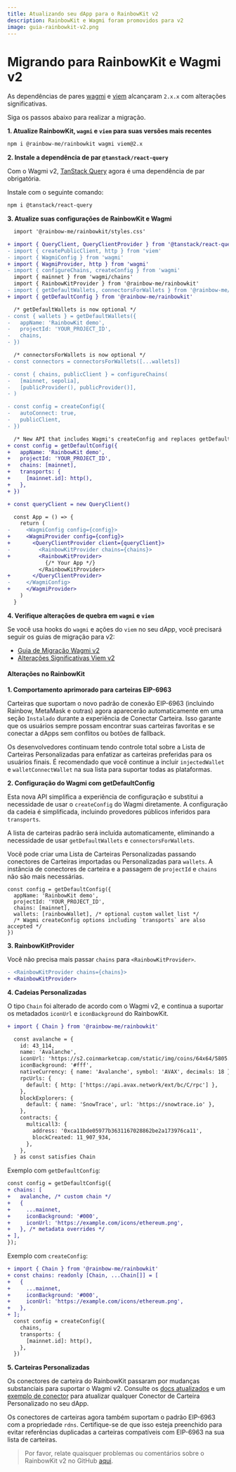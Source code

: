 ```yaml
---
title: Atualizando seu dApp para o RainbowKit v2
description: RainbowKit e Wagmi foram promovidos para v2
image: guia-rainbowkit-v2.png
---
```


# Migrando para RainbowKit e Wagmi v2

As dependências de pares [wagmi](https://wagmi.sh) e [viem](https://viem.sh) alcançaram `2.x.x` com alterações significativas.

Siga os passos abaixo para realizar a migração.

**1. Atualize RainbowKit, `wagmi` e `viem` para suas versões mais recentes**

```bash
npm i @rainbow-me/rainbowkit wagmi viem@2.x
```

**2. Instale a dependência de par `@tanstack/react-query`**

Com o Wagmi v2, [TanStack Query](https://tanstack.com/query/v5/docs/react/overview) agora é uma dependência de par obrigatória.

Instale com o seguinte comando:

```bash
npm i @tanstack/react-query
```

**3. Atualize suas configurações de RainbowKit e Wagmi**

```diff
  import '@rainbow-me/rainbowkit/styles.css'

+ import { QueryClient, QueryClientProvider } from '@tanstack/react-query'
- import { createPublicClient, http } from 'viem'
- import { WagmiConfig } from 'wagmi'
+ import { WagmiProvider, http } from 'wagmi'
- import { configureChains, createConfig } from 'wagmi'
  import { mainnet } from 'wagmi/chains'
  import { RainbowKitProvider } from '@rainbow-me/rainbowkit'
- import { getDefaultWallets, connectorsForWallets } from '@rainbow-me/rainbowkit'
+ import { getDefaultConfig } from '@rainbow-me/rainbowkit'

  /* getDefaultWallets is now optional */
- const { wallets } = getDefaultWallets({
-   appName: 'RainbowKit demo',
-   projectId: 'YOUR_PROJECT_ID',
-   chains,
- })

  /* connectorsForWallets is now optional */
- const connectors = connectorsForWallets([...wallets])

- const { chains, publicClient } = configureChains( 
-   [mainnet, sepolia], 
-   [publicProvider(), publicProvider()],
- )

- const config = createConfig({
-   autoConnect: true,
-   publicClient,
- })

  /* New API that includes Wagmi's createConfig and replaces getDefaultWallets and connectorsForWallets */
+ const config = getDefaultConfig({
+   appName: 'RainbowKit demo',
+   projectId: 'YOUR_PROJECT_ID',
+   chains: [mainnet],
+   transports: {
+     [mainnet.id]: http(),
+   },
+ })

+ const queryClient = new QueryClient()

  const App = () => {
    return (
-     <WagmiConfig config={config}>
+     <WagmiProvider config={config}>
+       <QueryClientProvider client={queryClient}>
-         <RainbowKitProvider chains={chains}>
+         <RainbowKitProvider>
            {/* Your App */}
          </RainbowKitProvider>
+       </QueryClientProvider>
-     </WagmiConfig>
+     </WagmiProvider>
    )
  }
```

**4. Verifique alterações de quebra em `wagmi` e `viem`**

Se você usa hooks do `wagmi` e ações do `viem` no seu dApp, você precisará seguir os guias de migração para v2:

- [Guia de Migração Wagmi v2](https://wagmi.sh/react/guides/migrate-from-v1-to-v2)
- [Alterações Significativas Viem v2](https://viem.sh/docs/migration-guide.html#_2-x-x-breaking-changes)

#### Alterações no RainbowKit

**1. Comportamento aprimorado para carteiras EIP-6963**

Carteiras que suportam o novo padrão de conexão EIP-6963 (incluindo Rainbow, MetaMask e outras) agora aparecerão automaticamente em uma seção `Instalado` durante a experiência de Conectar Carteira. Isso garante que os usuários sempre possam encontrar suas carteiras favoritas e se conectar a dApps sem conflitos ou botões de fallback.

Os desenvolvedores continuam tendo controle total sobre a Lista de Carteiras Personalizadas para enfatizar as carteiras preferidas para os usuários finais. É recomendado que você continue a incluir `injectedWallet` e `walletConnectWallet` na sua lista para suportar todas as plataformas.

**2. Configuração do Wagmi com getDefaultConfig**

Esta nova API simplifica a experiência de configuração e substitui a necessidade de usar o `createConfig` do Wagmi diretamente. A configuração da cadeia é simplificada, incluindo provedores públicos inferidos para `transports`.

A lista de carteiras padrão será incluída automaticamente, eliminando a necessidade de usar `getDefaultWallets` e `connectorsForWallets`.

Você pode criar uma Lista de Carteiras Personalizadas passando conectores de Carteiras importadas ou Personalizadas para `wallets`. A instância de conectores de carteira e a passagem de `projectId` e `chains` não são mais necessárias.

```
const config = getDefaultConfig({
  appName: 'RainbowKit demo',
  projectId: 'YOUR_PROJECT_ID',
  chains: [mainnet],
  wallets: [rainbowWallet], /* optional custom wallet list */
  /* Wagmi createConfig options including `transports` are also accepted */
})
```

**3. RainbowKitProvider**

Você não precisa mais passar `chains` para `<RainbowKitProvider>`.

```diff
- <RainbowKitProvider chains={chains}>
+ <RainbowKitProvider>
```

**4. Cadeias Personalizadas**

O tipo `Chain` foi alterado de acordo com o Wagmi v2, e continua a suportar os metadados `iconUrl` e `iconBackground` do RainbowKit.

```diff
+ import { Chain } from '@rainbow-me/rainbowkit'

  const avalanche = {
    id: 43_114,
    name: 'Avalanche',
    iconUrl: 'https://s2.coinmarketcap.com/static/img/coins/64x64/5805.png',
    iconBackground: '#fff',
    nativeCurrency: { name: 'Avalanche', symbol: 'AVAX', decimals: 18 },
    rpcUrls: {
      default: { http: ['https://api.avax.network/ext/bc/C/rpc'] },
    },
    blockExplorers: {
      default: { name: 'SnowTrace', url: 'https://snowtrace.io' },
    },
    contracts: {
      multicall3: {
        address: '0xca11bde05977b3631167028862be2a173976ca11',
        blockCreated: 11_907_934,
      },
    },
  } as const satisfies Chain
```

Exemplo com `getDefaultConfig`:

```diff
const config = getDefaultConfig({
+ chains: [
+   avalanche, /* custom chain */
+   {
+     ...mainnet,
+     iconBackground: '#000',
+     iconUrl: 'https://example.com/icons/ethereum.png',
+   }, /* metadata overrides */
+ ],
});
```

Exemplo com `createConfig`:

```diff
+ import { Chain } from '@rainbow-me/rainbowkit'
+ const chains: readonly [Chain, ...Chain[]] = [
+   {
+     ...mainnet,
+     iconBackground: '#000',
+     iconUrl: 'https://example.com/icons/ethereum.png',
+   },
+ ];
  const config = createConfig({
    chains,
    transports: {
      [mainnet.id]: http(),
    },
  })
```

**5. Carteiras Personalizadas**

Os conectores de carteira do RainbowKit passaram por mudanças substanciais para suportar o Wagmi v2. Consulte os [docs atualizados](https://www.rainbowkit.com/docs/custom-wallets) e um [exemplo de conector](https://github.com/rainbow-me/rainbowkit/tree/main/packages/rainbowkit/src/wallets/walletConnectors/rainbowWallet/rainbowWallet.ts) para atualizar qualquer Conector de Carteira Personalizado no seu dApp.

Os conectores de carteiras agora também suportam o padrão EIP-6963 com a propriedade `rdns`. Certifique-se de que isso esteja preenchido para evitar referências duplicadas a carteiras compatíveis com EIP-6963 na sua lista de carteiras.

> Por favor, relate quaisquer problemas ou comentários sobre o RainbowKit v2 no GitHub [aqui](https://github.com/rainbow-me/rainbowkit/issues/new/choose).
